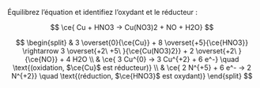 ::: {.Exercise data-latex=""}

Équilibrez l’équation et identifiez l’oxydant et le réducteur :

$$
\ce{ Cu + HNO3 -> Cu(NO3)2 + NO + H2O}
$$
\vspace{\stretch{1}}

:::

::: {.Answer data-latex=""}
$$
\begin{split}
& 3 \overset{0}{\ce{Cu}} + 8 \overset{+5}{\ce{HNO3}} \rightarrow 3 \overset{+2\ +5\ }{\ce{Cu(NO3)2}} + 2 \overset{+2\ }{\ce{NO}} + 4 H2O \\
& \ce{ 3 Cu^{0} -> 3 Cu^{+2} + 6 e^-} \quad \text{(oxidation, $\ce{Cu}$ est réducteur)} \\
& \ce{ 2 N^{+5} + 6 e^- -> 2 N^{+2}} \quad \text{(réduction, $\ce{HNO3}$ est oxydant)}
\end{split}
$$  

:::
